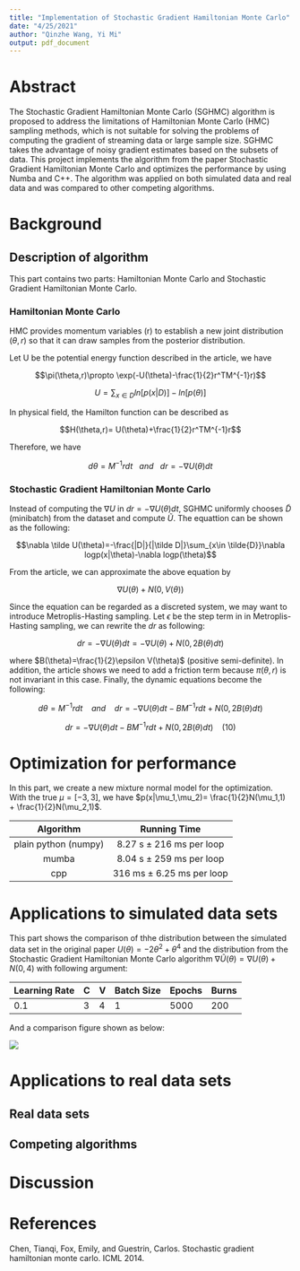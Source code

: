 ```yaml
---
title: "Implementation of Stochastic Gradient Hamiltonian Monte Carlo"
date: "4/25/2021"
author: "Qinzhe Wang, Yi Mi"
output: pdf_document
---
```


# Abstract
The Stochastic Gradient Hamiltonian Monte Carlo (SGHMC) algorithm is proposed to address the limitations of Hamiltonian Monte Carlo (HMC) sampling methods, which is not suitable for solving the problems of computing the gradient of streaming data or large sample size. SGHMC takes the advantage of noisy gradient estimates based on the subsets of data. This project implements the algorithm from the paper Stochastic Gradient Hamiltonian Monte Carlo and optimizes the performance by using Numba and C++. The algorithm was applied on both simulated data and real data and was compared to other competing algorithms.

# Background


## Description of algorithm

This part contains two parts: Hamiltonian Monte Carlo and Stochastic Gradient Hamiltonian Monte Carlo.

### Hamiltonian Monte Carlo 

HMC provides momentum variables (r) to establish a new joint distribution $(\theta, r)$ so that it can draw samples from the posterior distribution. 

Let U be the potential energy function described in the article, we have 

$$\pi(\theta,r)\propto \exp(-U(\theta)-\frac{1}{2}r^TM^{-1}r)$$

$$U = \sum_{x\in D}ln [p(x|D)]-ln [p(\theta)]$$

In physical field, the  Hamilton function can be described as 

$$H(\theta,r)= U(\theta)+\frac{1}{2}r^TM^{-1}r$$ 

Therefore, we have 

$$d\theta = M^{-1}r dt \ \ \ and \ \ \ dr = - \nabla U(\theta) dt$$

###  Stochastic Gradient Hamiltonian Monte Carlo

Instead of computing the $\nabla U$ in $dr = - \nabla U(\theta) dt$, SGHMC uniformly chooses $\tilde D$ (minibatch) from the dataset and compute $\tilde U$. The equattion can be shown as the following:

$$\nabla \tilde U(\theta)=-\frac{|D|}{|\tilde D|}\sum_{x\in \tilde{D}}\nabla logp(x|\theta)-\nabla logp(\theta)$$

From the article, we can approximate the above equation by 

$$\nabla U(\theta)+N(0,V(\theta))$$


Since the equation can be regarded as a discreted system, we may want to introduce Metroplis-Hasting sampling. Let $\epsilon$ be the step term in  in Metroplis-Hasting sampling, we can rewrite the $dr$ as following:

$$dr = - \nabla U(\theta) dt= -\nabla U(\theta) + N(0,2B(\theta)dt)$$

where $B(\theta)=\frac{1}{2}\epsilon V(\theta)$ (positive semi-definite). In addition, the article shows we need to add a friction term because $\pi(\theta,r)$ is not invariant in this case. Finally, the dynamic equations become the following:

$$d \theta = M^{-1}rdt \ \ \ \ and \ \ \ \ dr = -\nabla U(\theta) dt - BM^{-1}rdt+N(0,2B(\theta)dt)$$

$$dr = -\nabla U(\theta) dt - BM^{-1}rdt+N(0,2B(\theta)dt) \ \ \ \ (10)$$


# Optimization for performance



In this part, we create a new mixture normal model for the optimization. With the true $\mu = [-3,3]$, we have $p(x|\mu_1,\mu_2)= \frac{1}{2}N(\mu_1,1) + \frac{1}{2}N(\mu_2,1)$.

| Algorithm 	| Running Time 	|
|:---------------------------:	|:----------------:	|
| plain python (numpy) 	| 8.27 s ± 216 ms per loop  	|
| mumba 	| 8.04 s ± 259 ms per loop 	|
| cpp | 316 ms ± 6.25 ms per loop|

# Applications to simulated data sets

This part shows the comparison  of thhe distribution between the simulated data set in the original paper $U(\theta) = -2\theta^2+\theta^4$ and the distribution from the Stochastic Gradient Hamiltonian Monte Carlo algorithm $\nabla \tilde U(\theta) = \nabla U(\theta) + N(0,4)$ with following argument:

|Learning Rate| C | V | Batch Size | Epochs| Burns |
| --- | --- | --- | --- | --- | --- |
| 0.1| 3 | 4 | 1 | 5000| 200 |


And a comparison figure shown as below:



![]("../figures/figure1.png")


# Applications to real data sets


## Real data sets


## Competing algorithms


# Discussion


# References
Chen, Tianqi, Fox, Emily, and Guestrin, Carlos. Stochastic gradient hamiltonian monte carlo. ICML 2014. 
